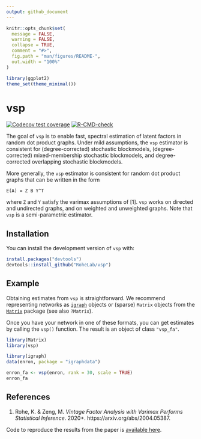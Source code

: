 ```yaml
---
output: github_document
---
```


<!-- README.md is generated from README.Rmd. Please edit that file -->

```r
knitr::opts_chunk$set(
  message = FALSE,
  warning = FALSE,
  collapse = TRUE,
  comment = "#>",
  fig.path = "man/figures/README-",
  out.width = "100%"
)

library(ggplot2)
theme_set(theme_minimal())
```

# vsp

<!-- badges: start -->
[![Codecov test coverage](https://codecov.io/gh/RoheLab/vsp/branch/main/graph/badge.svg)](https://app.codecov.io/gh/RoheLab/vsp?branch=main)
[![R-CMD-check](https://github.com/RoheLab/vsp/workflows/R-CMD-check/badge.svg)](https://github.com/RoheLab/vsp/actions)
<!-- badges: end -->

The goal of `vsp` is to enable fast, spectral estimation of latent factors in random dot product graphs. Under mild assumptions, the `vsp` estimator is consistent for (degree-corrected) stochastic blockmodels, (degree-corrected) mixed-membership stochastic blockmodels, and degree-corrected overlapping stochastic blockmodels.

More generally, the `vsp` estimator is consistent for random dot product graphs that can be written in the form

```
E(A) = Z B Y^T
```

where `Z` and `Y` satisfy the varimax assumptions of [1]. `vsp` works on directed and undirected graphs, and on weighted and unweighted graphs. Note that `vsp` is a semi-parametric estimator.

## Installation

You can install the development version of `vsp` with:

``` r
install.packages("devtools")
devtools::install_github("RoheLab/vsp")
```

## Example

Obtaining estimates from `vsp` is straightforward. We recommend representing networks as [`igraph`](https://igraph.org/r/) objects or (sparse) `Matrix` objects from the [`Matrix`](https://cran.r-project.org/web/packages/Matrix/index.html) package (see also `?Matrix`).

Once you have your network in one of these formats, you can get estimates by calling the `vsp()` function. The result is an object of class `"vsp_fa"`.

```r
library(Matrix)
library(vsp)

library(igraph)
data(enron, package = "igraphdata")

enron_fa <- vsp(enron, rank = 30, scale = TRUE)
enron_fa
```

## References

1. Rohe, K. & Zeng, M. *Vintage Factor Analysis with Varimax Performs Statistical Inference*. 2020+. https://arxiv.org/abs/2004.05387.

Code to reproduce the results from the paper is [available here](https://github.com/RoheLab/vsp-paper).

